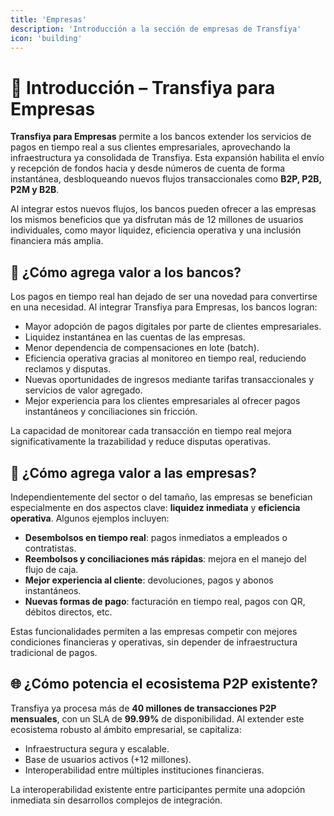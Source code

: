 ```yaml
---
title: 'Empresas'
description: 'Introducción a la sección de empresas de Transfiya'
icon: 'building'
---
```


# 💼 Introducción – Transfiya para Empresas

**Transfiya para Empresas** permite a los bancos extender los servicios de pagos en tiempo real a sus clientes empresariales, aprovechando la infraestructura ya consolidada de Transfiya. Esta expansión habilita el envío y recepción de fondos hacia y desde números de cuenta de forma instantánea, desbloqueando nuevos flujos transaccionales como **B2P, P2B, P2M y B2B**.

<Info>
Al integrar estos nuevos flujos, los bancos pueden ofrecer a las empresas los mismos beneficios que ya disfrutan más de 12 millones de usuarios individuales, como mayor liquidez, eficiencia operativa y una inclusión financiera más amplia.
</Info>

## 🏦 ¿Cómo agrega valor a los bancos?

Los pagos en tiempo real han dejado de ser una novedad para convertirse en una necesidad. Al integrar Transfiya para Empresas, los bancos logran:

- Mayor adopción de pagos digitales por parte de clientes empresariales.
- Liquidez instantánea en las cuentas de las empresas.
- Menor dependencia de compensaciones en lote (batch).
- Eficiencia operativa gracias al monitoreo en tiempo real, reduciendo reclamos y disputas.
- Nuevas oportunidades de ingresos mediante tarifas transaccionales y servicios de valor agregado.
- Mejor experiencia para los clientes empresariales al ofrecer pagos instantáneos y conciliaciones sin fricción.

<Info>
La capacidad de monitorear cada transacción en tiempo real mejora significativamente la trazabilidad y reduce disputas operativas.
</Info>

## 🧾 ¿Cómo agrega valor a las empresas?

Independientemente del sector o del tamaño, las empresas se benefician especialmente en dos aspectos clave: **liquidez inmediata** y **eficiencia operativa**. Algunos ejemplos incluyen:

- **Desembolsos en tiempo real**: pagos inmediatos a empleados o contratistas.
- **Reembolsos y conciliaciones más rápidas**: mejora en el manejo del flujo de caja.
- **Mejor experiencia al cliente**: devoluciones, pagos y abonos instantáneos.
- **Nuevas formas de pago**: facturación en tiempo real, pagos con QR, débitos directos, etc.

<Tip>
Estas funcionalidades permiten a las empresas competir con mejores condiciones financieras y operativas, sin depender de infraestructura tradicional de pagos.
</Tip>

## 🌐 ¿Cómo potencia el ecosistema P2P existente?

Transfiya ya procesa más de **40 millones de transacciones P2P mensuales**, con un SLA de **99.99%** de disponibilidad. Al extender este ecosistema robusto al ámbito empresarial, se capitaliza:

- Infraestructura segura y escalable.
- Base de usuarios activos (+12 millones).
- Interoperabilidad entre múltiples instituciones financieras.

<Info>
La interoperabilidad existente entre participantes permite una adopción inmediata sin desarrollos complejos de integración.
</Info>

